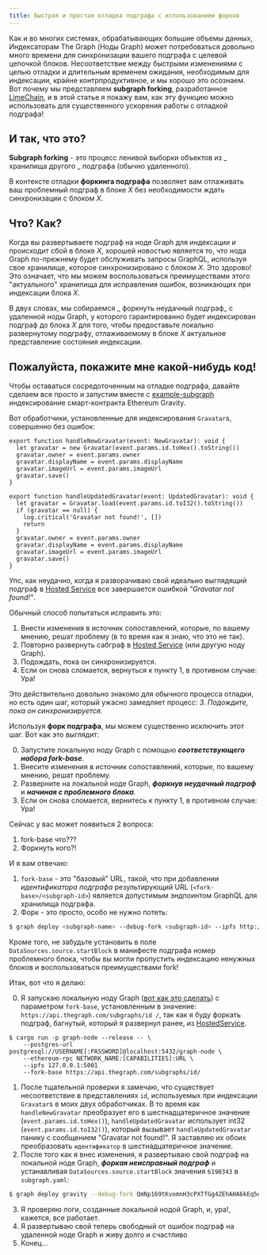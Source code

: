 ```yaml
---
title: Быстрая и простая отладка подграфа с использованием форков
---
```


Как и во многих системах, обрабатывающих большие объемы данных, Индексаторам The Graph (Ноды Graph) может потребоваться довольно много времени для синхронизации вашего подграфа с целевой цепочкой блоков. Несоответствие между быстрыми изменениями с целью отладки и длительным временем ожидания, необходимым для индексации, крайне контрпродуктивное, и мы хорошо это осознаем. Вот почему мы представляем **subgraph forking**, разработанное [LimeChain](https://limechain.tech/), и в этой статье я покажу вам, как эту функцию можно использовать для существенного ускорения работы с отладкой подграфа!

## И так, что это?

**Subgraph forking** - это процесс ленивой выборки объектов из _ хранилища другого _ подграфа (обычно удаленного).

В контексте отладки **форкинга подграфа** позволяет вам отлаживать ваш проблемный подграф в блоке _X_ без необходимости ждать синхронизации с блоком _X_.

## Что? Как?

Когда вы развертываете подграф на ноде Graph для индексации и происходит сбой в блоке _X_, хорошей новостью является то, что нода Graph по-прежнему будет обслуживать запросы GraphQL, используя свое хранилище, которое синхронизировано с блоком _X_. Это здорово! Это означает, что мы можем воспользоваться преимуществами этого "актуального" хранилища для исправления ошибок, возникающих при индексации блока _X_.

В двух словах, мы собираемся _ форкнуть неудачный подграф_ с удаленной ноды Graph, у которого гарантированно будет индексирован подграф до блока _X_ для того, чтобы предоставьте локально развернутому подграфу, отлаживаемому в блоке _X_ актуальное представление состояния индексации.

## Пожалуйста, покажите мне какой-нибудь код!

Чтобы оставаться сосредоточенным на отладке подграфа, давайте сделаем все просто и запустим вместе с [example-subgraph](https://github.com/graphprotocol/graph-tooling/tree/main/examples/ethereum-gravatar) индексирование смарт-контракта Ethereum Gravity.

Вот обработчики, установленные для индексирования `Gravatar`s, совершенно без ошибок:

```tsx
export function handleNewGravatar(event: NewGravatar): void {
  let gravatar = new Gravatar(event.params.id.toHex().toString())
  gravatar.owner = event.params.owner
  gravatar.displayName = event.params.displayName
  gravatar.imageUrl = event.params.imageUrl
  gravatar.save()
}

export function handleUpdatedGravatar(event: UpdatedGravatar): void {
  let gravatar = Gravatar.load(event.params.id.toI32().toString())
  if (gravatar == null) {
    log.critical('Gravatar not found!', [])
    return
  }
  gravatar.owner = event.params.owner
  gravatar.displayName = event.params.displayName
  gravatar.imageUrl = event.params.imageUrl
  gravatar.save()
}
```

Упс, как неудачно, когда я разворачиваю свой идеально выглядящий подграф в [Hosted Service](https://thegraph.com/hosted-service/) все завершается ошибкой _"Gravatar not found!"_.

Обычный способ попытаться исправить это:

1. Внести изменения в источник сопоставлений, которые, по вашему мнению, решат проблему (в то время как я знаю, что это не так).
2. Повторно развернуть сабграф в [Hosted Service](https://thegraph.com/hosted-service/) (или другую ноду Graph).
3. Подождать, пока он синхронизируется.
4. Если он снова сломается, вернуться к пункту 1, в противном случае: Ура!

Это действительно довольно знакомо для обычного процесса отладки, но есть один шаг, который ужасно замедляет процесс: _3. Подождите, пока он синхронизируется._

Используя **форк подграфа**, мы можем существенно исключить этот шаг. Вот как это выглядит:

0. Запустите локальную ноду Graph с помощью **_соответствующего набора fork-base_**.
1. Внесите изменения в источник сопоставлений, которые, по вашему мнению, решат проблему.
2. Разверните на локальной ноде Graph, **_форкнув неудачный подграф_** и **_начиная с проблемного блока_**.
3. Если он снова сломается, вернитесь к пункту 1, в противном случае: Ура!

Сейчас у вас может появиться 2 вопроса:

1. fork-base что???
2. Форкнуть кого?!

И я вам отвечаю:

1. `fork-base` - это "базовый" URL, такой, что при добавлении _идентификатора подграфа_ результирующий URL (`<fork-base>/<subgraph-id>`) является допустимым эндпоинтом GraphQL для хранилища подграфа.
2. Форк - это просто, особо не нужно потеть:

```bash
$ graph deploy <subgraph-name> --debug-fork <subgraph-id> --ipfs http://localhost:5001 --node http://localhost:8020
```

Кроме того, не забудьте установить в поле `DataSources.source.startBlock` в манифесте подграфа номер проблемного блока, чтобы вы могли пропустить индексацию ненужных блоков и воспользоваться преимуществами fork!

Итак, вот что я делаю:

0. Я запускаю локальную ноду Graph ([вот как это сделать](https://github.com/graphprotocol/graph-node#running-a-local-graph-node)) с параметром `fork-base`, установленным в значение: `https://api.thegraph.com/subgraphs/id /`, так как я буду форкать подграф, багнутый, который я развернул ранее, из [HostedService](https://thegraph.com/hosted-service/).

```
$ cargo run -p graph-node --release -- \
    --postgres-url postgresql://USERNAME[:PASSWORD]@localhost:5432/graph-node \
    --ethereum-rpc NETWORK_NAME:[CAPABILITIES]:URL \
    --ipfs 127.0.0.1:5001
    --fork-base https://api.thegraph.com/subgraphs/id/
```

1. После тщательной проверки я замечаю, что существует несоответствие в представлениях `id`, используемых при индексации `Gravatar`s в моих двух обработчиках. В то время как `handleNewGravatar` преобразует его в шестнадцатеричное значение (`event.params.id.toHex()`), `handleUpdatedGravatar` использует int32 (`event.params.id.toI32()`), который вызывает `handleUpdatedGravatar` панику с сообщением "Gravatar not found!". Я заставляю их обоих преобразовать `идентификатор` в шестнадцатеричное значение.
2. После того как я внес изменения, я развертываю свой подграф на локальной ноде Graph, **_форкая неисправный подграф_** и устанавливая `DataSources.source.startBlock` значения `6190343` в `subgraph.yaml`:

```bash
$ graph deploy gravity --debug-fork QmNp169tKvomnH3cPXTfGg4ZEhAHA6kEq5oy1XDqAxqHmW --ipfs http://localhost:5001 --node http://localhost:8020
```

3. Я проверяю логи, созданные локальной нодой Graph, и, ура!, кажется, все работает.
4. Я развертываю свой теперь свободный от ошибок подграф на удаленной ноде Graph и живу долго и счастливо
5. Конец...
